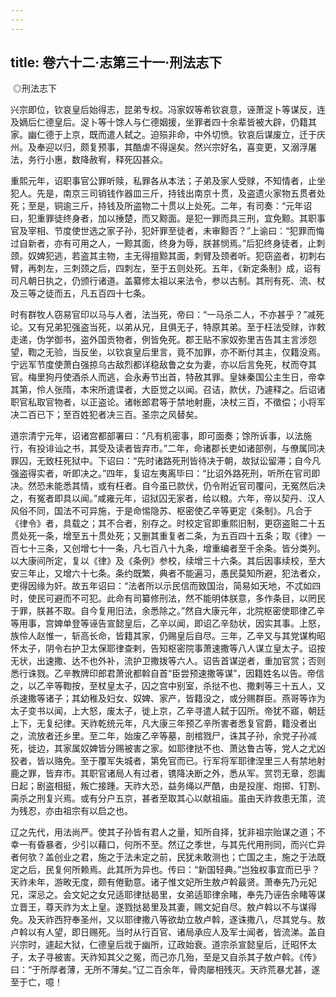 ```yaml
---
---
---
```

title: 卷六十二·志第三十一·刑法志下
---

 ◎刑法志下

兴宗即位，钦哀皇后始得志，昆弟专权。冯家奴等希钦哀意，诬萧浞卜等谋反，连及嫡后仁德皇后。浞卜等十馀人与仁德姻援，坐罪者四十余辈皆被大辟，仍籍其家。幽仁德于上京，既而遣人弑之。迫殒非命，中外切愤。钦哀后谋废立，迁于庆州。及奉迎以归，颇复预事，其酷虐不得逞矣。然兴宗好名，喜变更，又溺浮屠法，务行小惠，数降赦宥，释死囚甚众。

重熙元年，诏职事官公罪听赎，私罪各从本法；子弟及家人受赇，不知情者，止坐犯人。先是，南京三司销钱作器皿三斤，持钱出南京十贯，及盗遗火家物五贯者处死；至是，铜逾三斤，持钱及所盗物二十贯以上处死。二年，有司奏：“元年诏曰，犯重罪徒终身者，加以捶楚，而又黥面。是犯一罪而具三刑，宜免黥。其职事官及宰相、节度使世选之家子孙，犯奸罪至徒者，未审黥否？”上谕曰：“犯罪而悔过自新者，亦有可用之人，一黥其面，终身为辱，朕甚悯焉。”后犯终身徒者，止刺颈。奴婢犯逃，若盗其主物，主无得擅黥其面，刺臂及颈者听。犯窃盗者，初刺右臂，再刺左，三刺颈之后，四刺左，至于五则处死。五年，《新定条制》成，诏有司凡朝日执之，仍颁行诸道。盖纂修太祖以来法令，参以古制。其刑有死、流、杖及三等之徒而五，凡五百四十七条。

时有群牧人窃易官印以马与人者，法当死，帝曰：“一马杀二人，不亦甚乎？”减死论。又有兄弟犯强盗当死，以弟从兄，且俱无子，特原其弟。至于枉法受赇，诈敕走递，伪学御书，盗外国贡物者，例皆免死。郡王贴不家奴弥里吉告其主言涉怨望，鞫之无验，当反坐，以钦哀皇后里言，竟不加罪，亦不断付其主，仅籍没焉。宁远军节度使萧白强掠乌古敌烈都详稳敌鲁之女为妻，亦以后言免死，杖而夺其官。梅里狗丹使酒杀人而逃，会永寿节出首，特赦其罪。皇妹秦国公主生日，帝幸其第，伶人张隋，本宋所遣谍者，大臣觉之以闻。召诘，款伏，乃遽释之。后诏诸职官私取官物者，以正盗论。诸帐郎君等于禁地射鹿，决杖三百，不徵偿；小将军决二百已下；至百姓犯者决三百。圣宗之风替矣。

道宗清宁元年，诏诸宫都部署曰：“凡有机密事，即可面奏；馀所诉事，以法施行，有投诽讪之书，其受及读者皆弃市。”二年，命诸郡长吏如诸部例，与僚属同决罪囚，无致枉死狱中。下诏曰：“先时诸路死刑皆待决于朝，故狱讼留滞；自今凡强盗得实者，听即决之。”四年，复诏左夷离毕曰：“比诏外路死刑，听所在官司即决。然恐未能悉其情，或有枉者。自今虽已款伏，仍令附近官司覆问，无冤然后决之，有冤者即具以闻。”咸雍元年，诏狱囚无家者，给以粮。六年，帝以契丹、汉人风俗不同，国法不可异施，于是命惕隐苏、枢密使乙辛等更定《条制》。凡合于《律令》者，具载之；其不合者，别存之。时校定官即重熙旧制，更窃盗赃二十五贯处死一条，增至五十贯处死；又删其重复者二条，为五百四十五条；取《律》一百七十三条，又创增七十一条，凡七百八十九条，增重编者至千余条。皆分类列。以大康间所定，复以《律》及《条例》参校，续增三十六条。其后因事续校，至大安三年止，又增六十七条。条约既繁，典者不能遍习，愚民莫知所避，犯法者众，吏得因缘为奸。故五年诏曰：“法者所以示民信而致国治，简易如天地，不忒如四时，使民可避而不可犯。此命有司纂修刑法，然不能明体朕意，多作条目，以罔民于罪，朕甚不取。自今复用旧法，余悉除之。”然自大康元年，北院枢密使耶律乙辛等用事，宫婢单登等诬告宣懿皇后，乙辛以闻，即诏乙辛劾状，因实其事。上怒，族伶人赵惟一，斩高长命，皆籍其家，仍赐皇后自尽。三年，乙辛又与其党谋构昭怀太子，阴令右护卫太保耶律查剌，告知枢密院事萧速撒等八人谋立皇太子。诏按无状，出速撒、达不也外补，流护卫撒拨等六人。诏告首谋逆者，重加官赏；否则悉行诛戮。乙辛教牌印郎君萧讹都斡自首“臣尝预速撒等谋”，因籍姓名以告。帝信之，以乙辛等鞫按，至杖皇太子，囚之宫中别室，杀挞不也、撒剌等三十五人，又杀速撒等诸子；其幼稚及妇女、奴婢、家产，皆籍没之，或分赐群臣。燕哥等诈为太子变书以闻，上大怒，废太子，徙上京，乙辛寻遣人弑于囚所。帝犹不寤，朝廷上下，无复纪律。天祚乾统元年，凡大康三年预乙辛所害者悉复官爵，籍没者出之，流放者还乡里。至二年，始废乙辛等墓，剖棺戮尸，诛其子孙，余党子孙减死，徙边，其家属奴婢皆分赐被害之家。如耶律挞不也、萧达鲁古等，党人之尤凶狡者，皆以赂免。至于覆军失城者，第免官而已。行军将军耶律涅里三人有禁地射鹿之罪，皆弃市。其职官诸局人有过者，镌降决断之外，悉从军。赏罚无章，怨讟日起；剧盗相挺，叛亡接踵。天祚大恐，益务绳以严酷，由是投崖、炮掷、钉割、脔杀之刑复兴焉。或有分户五京，甚者至取其心以献祖庙。虽由天祚救患无策，流为残忍，亦由祖宗有以启之也。

辽之先代，用法尚严。使其子孙皆有君人之量，知所自择，犹非祖宗贻谋之道；不幸一有昏暴者，少引以藉口，何所不至。然辽之季世，与其先代用刑同，而兴亡异者何欤？盖创业之君，施之于法未定之前，民犹未敢测也；亡国之主，施之于法既定之后，民复何所赖焉。此其所为异也。传曰：“新国轻典。”岂独权事宜而已乎？天祚未年，游畋无度，颇有倦勤意。诸子惟文妃所生敖卢斡最贤。萧奉先乃元妃兄，深忌之。会文妃之女兄适耶律挞曷里，女弟适耶律余睹，奉先乃诬告余睹等谋立晋王，尊天祚为太上皇。遂戮挞曷里及其妻，赐文妃自尽。敖卢斡以不与谋得免。及天祚西狩奉圣州，又以耶律撒八等欲劫立敖卢斡，遂诛撒八，尽其党与。敖卢斡以有人望，即日赐死。当时从行百官、诸局承应人及军士闻者，皆流涕。盖自兴宗时，遽起大狱，仁德皇后戕于幽所，辽政始衰。道宗杀宣懿皇后，迁昭怀太子，太子寻被害。天祚知其父之冤，而己亦几殆，至是又自杀其子敖卢斡。《传》曰：“于所厚者薄，无所不薄矣。”辽二百余年，骨肉屡相残灭。天祚荒暴尤甚，遂至于亡，噫！

